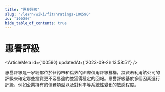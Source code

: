 ```yaml
---
title: "惠譽評級"
slug: "/learn/wiki/fitchratings-100590"
id: "100590"
hide_table_of_contents: true
---
```



# 惠譽評級

<ArticleMeta id={100590} updatedAt={'2023-09-26 13:58:51'} />
<div className='border-solid border-b border-t-0 my-4 border-[var(--ifm-color-gray-300)]' />

惠譽評級是一家總部位於紐約市和倫敦的國際信用評級機構。投資者利用該公司的評級來確定哪些投資更不容易違約並獲得穩定的回報。惠譽評級基於多個因素進行評級，例如企業持有的債務類型以及對利率等系統性變化的敏感程度。

